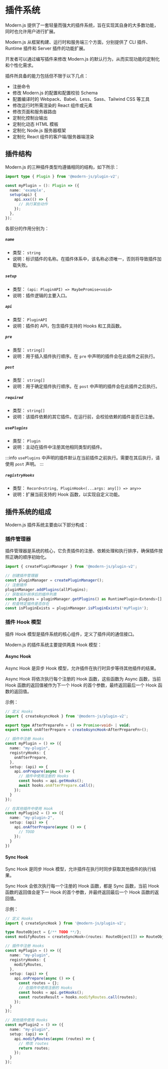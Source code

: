# 插件系统

Modern.js 提供了一套轻量而强大的插件系统，旨在实现其自身的大多数功能，同时也允许用户进行扩展。

Modern.js 从框架构建、运行时和服务端三个方面，分别提供了 CLI 插件、Runtime 插件和 Server 插件的功能扩展。

开发者可以通过编写插件来修改 Modern.js 的默认行为，从而实现功能的定制化和个性化需求。

插件所具备的能力包括但不限于以下几点：

- 注册命令
- 修改 Modern.js 的配置和配置校验 Schema
- 配置编译时的 Webpack、Babel、Less、Sass、Tailwind CSS 等工具
- 修改运行时所需渲染的 React 组件或元素
- 修改页面和服务器路由
- 定制化控制台输出
- 定制化动态 HTML 模板
- 定制化 Node.js 服务器框架
- 定制化 React 组件的客户端/服务器端渲染

## 插件结构

Modern.js 的三种插件类型均遵循相同的结构，如下所示：

```ts
import type { Plugin } from '@modern-js/plugin-v2';

const myPlugin = (): Plugin => ({
  name: 'example',
  setup(api) {
    api.xxx(() => {
      // 执行某些动作
    });
  },
});
```

各部分的作用分别为：

##### `name`

- 类型： `string`
- 说明：标识插件的名称。在插件体系中，该名称必须唯一，否则将导致插件加载失败。

##### `setup`

- 类型： `(api: PluginAPI) => MaybePromise<void>`
- 说明：插件逻辑的主要入口。

##### `api`

- 类型： `PluginAPI`
- 说明：插件的 API，包含插件支持的 Hooks 和工具函数。

##### `pre`

- 类型： `string[]`
- 说明：用于插入插件执行顺序。在 `pre` 中声明的插件会在此插件之前执行。

##### `post`

- 类型： `string[]`
- 说明：用于确定插件执行顺序。在 `post` 中声明的插件会在此插件之后执行。

##### `required`

- 类型： `string[]`
- 说明：该插件依赖的其它插件。在运行前，会校验依赖的插件是否已注册。

##### `usePlugins`

- 类型： `Plugin`
- 说明：主动在插件中注册其他相同类型的插件。

:::info
`usePlugins` 中声明的插件默认在当前插件之前执行。需要在其后执行，请使用 `post` 声明。
:::

##### `registryHooks`

- 类型： `Record<string, PluginHook<(...args: any[]) => any>>`
- 说明：扩展当前支持的 Hook 函数，以实现自定义功能。

## 插件系统的组成

Modern.js 插件系统主要由以下部分构成：

### 插件管理器

插件管理器是系统的核心，它负责插件的注册、依赖处理和执行排序，确保插件按照正确的顺序初始化。

```ts
import { createPluginManager } from '@modern-js/plugin-v2';

// 创建插件管理器
const pluginManager = createPluginManager();
// 注册插件
pluginManager.addPlugins(allPlugins);
// 获取拓扑排序后的插件列表
const plugins = pluginManager.getPlugins() as RuntimePlugin<Extends>[];
// 检查特定插件是否存在
const isPluginExists = pluginManager.isPluginExists('myPlugin');
```

### 插件 Hook 模型

插件 Hook 模型是插件系统的核心组件，定义了插件间的通信接口。

Modern.js 的插件系统主要提供两类 Hook 模型：

#### Async Hook

Async Hook 是异步 Hook 模型，允许插件在执行时异步等待其他插件的结果。

Async Hook 将依次执行每个注册的 Hook 函数，这些函数为 Async 函数，当前 Hook 函数的返回值被作为下一个 Hook 的首个参数，最终返回最后一个 Hook 函数的返回值。

示例：

```ts
// 定义 Hooks
import { createAsyncHook } from '@modern-js/plugin-v2';

export type AfterPrepareFn = () => Promise<void> | void;
export const onAfterPrepare = createAsyncHook<AfterPrepareFn>();

// 插件中注册 Hooks
const myPlugin = () => ({
  name: "my-plugin",
  registryHooks: {
    onAfterPrepare,
  },
  setup: (api) => {
    api.onPrepare(async () => {
      // 插件中使用注册的 Hooks
      const hooks = api.getHooks();
      await hooks.onAfterPrepare.call();
    });
  }
});

// 在其他插件中使用 Hook
const myPlugin2 = () => ({
  name: "my-plugin-2",
  setup: (api) => {
    api.onAfterPrepare(async () => {
      // TOOD
    });
  }
})
```

#### Sync Hook

Sync Hook 是同步 Hook 模型，允许插件在执行时同步获取其他插件的执行结果。

Sync Hook 会依次执行每一个注册的 Hook 函数，都是 Sync 函数，当前 Hook 函数的返回值会是下一 Hook 的首个参数，并最终返回最后一个 Hook 函数的返回值。

示例：

```ts
// 定义 Hooks
import { createSyncHook } from '@modern-js/plugin-v2';

type RouteObject = {/** TODO **/};
const modifyRoutes = createSyncHook<(routes: RouteObject[]) => RouteObject[]>();

// 插件中注册 Hooks
const myPlugin = () => ({
  name: "my-plugin",
  registryHooks: {
    modifyRoutes,
  },
  setup: (api) => {
    api.onPrepare(async () => {
      const routes = {};
      // 在插件中使用注册的 Hooks
      const hooks = api.getHooks();
      const routesResult = hooks.modifyRoutes.call(routes);
    });
  }
});

// 其他插件使用 Hooks
const myPlugin2 = () => ({
  name: "my-plugin",
  setup: (api) => {
    api.modifyRoutes(async (routes) => {
      // 修改 routes
      return routes;
    });
  }
});
```
